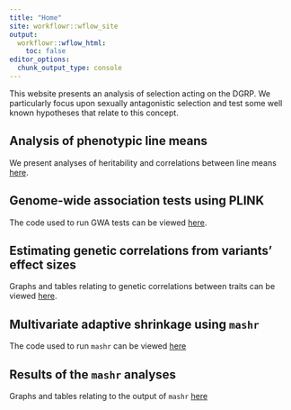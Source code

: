 ```yaml
---
title: "Home"
site: workflowr::wflow_site
output:
  workflowr::wflow_html:
    toc: false
editor_options:
  chunk_output_type: console
---
```


This website presents an analysis of selection acting on the DGRP. We particularly focus upon sexually antagonistic selection and test some well known hypotheses that relate to this concept.

## Analysis of phenotypic line means
We present analyses of heritability and correlations between line means [here](Main_analysis.html).

## Genome-wide association tests using PLINK
The code used to run GWA tests can be viewed [here](run_GWAS.html).

## Estimating genetic correlations from variants' effect sizes
Graphs and tables relating to genetic correlations between traits can be viewed [here](SNP_correlations.html).

## Multivariate adaptive shrinkage using `mashr`
The code used to run `mashr` can be viewed [here](run_mashr.html)

## Results of the `mashr` analyses
Graphs and tables relating to the output of `mashr` [here](process_mashr.html)

